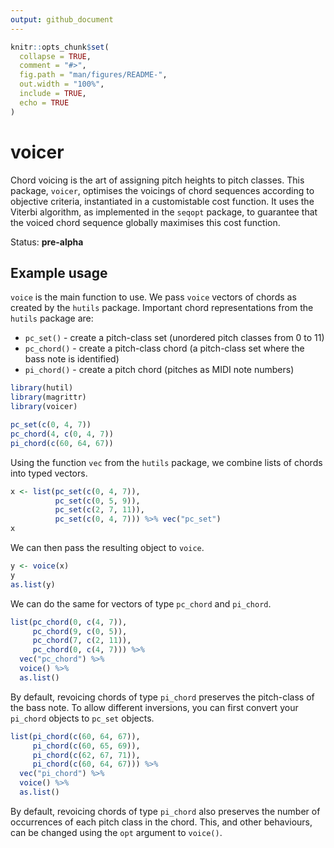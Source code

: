 ```yaml
---
output: github_document
---
```


```r
knitr::opts_chunk$set(
  collapse = TRUE,
  comment = "#>",
  fig.path = "man/figures/README-",
  out.width = "100%",
  include = TRUE,
  echo = TRUE
)
```

# voicer

Chord voicing is the art of assigning pitch heights to pitch classes.
This package, `voicer`, 
optimises the voicings of chord sequences according to objective criteria,
instantiated in a customistable cost function.
It uses the Viterbi algorithm, as implemented in the `seqopt` package,
to guarantee that the voiced chord sequence globally maximises
this cost function.

Status: **pre-alpha**

## Example usage

`voice` is the main function to use.
We pass `voice` vectors of chords as created by the `hutils` package.
Important chord representations from the `hutils` package are:

- `pc_set()` - create a pitch-class set (unordered pitch classes from 0 to 11)
- `pc_chord()` - create a pitch-class chord
(a pitch-class set where the bass note is identified)
- `pi_chord()` - create a pitch chord (pitches as MIDI note numbers)

```r
library(hutil)
library(magrittr)
library(voicer)

pc_set(c(0, 4, 7))
pc_chord(4, c(0, 4, 7))
pi_chord(c(60, 64, 67))
```

Using the function `vec` from the `hutils` package, 
we combine lists of chords into typed vectors.

```r
x <- list(pc_set(c(0, 4, 7)), 
          pc_set(c(0, 5, 9)),
          pc_set(c(2, 7, 11)), 
          pc_set(c(0, 4, 7))) %>% vec("pc_set")
x
```

We can then pass the resulting object to `voice`.

```r
y <- voice(x)
y 
as.list(y)
```

We can do the same for vectors of type `pc_chord` and `pi_chord`.

```r
list(pc_chord(0, c(4, 7)), 
     pc_chord(9, c(0, 5)),
     pc_chord(7, c(2, 11)), 
     pc_chord(0, c(4, 7))) %>% 
  vec("pc_chord") %>% 
  voice() %>% 
  as.list()
```

By default, revoicing chords of type `pi_chord` preserves
the pitch-class of the bass note.
To allow different inversions,
you can first convert your `pi_chord` objects to `pc_set` objects.

```r
list(pi_chord(c(60, 64, 67)), 
     pi_chord(c(60, 65, 69)),
     pi_chord(c(62, 67, 71)), 
     pi_chord(c(60, 64, 67))) %>% 
  vec("pi_chord") %>% 
  voice() %>% 
  as.list()
```

By default, revoicing chords of type `pi_chord` also preserves
the number of occurrences of each pitch class in the chord.
This, and other behaviours,
can be changed using the `opt` argument to `voice()`.
